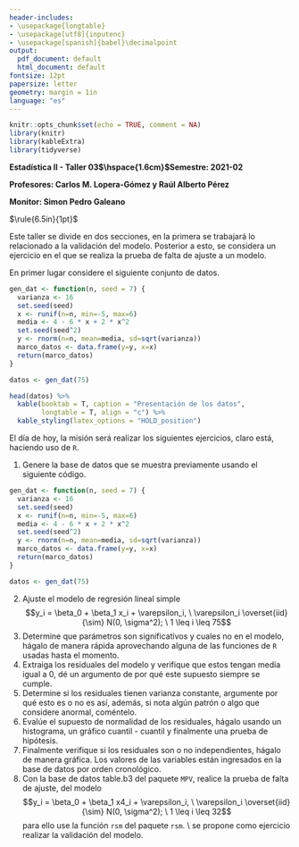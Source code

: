 ```yaml
---
header-includes:
- \usepackage{longtable}
- \usepackage[utf8]{inputenc}
- \usepackage[spanish]{babel}\decimalpoint
output:
  pdf_document: default
  html_document: default
fontsize: 12pt
papersize: letter
geometry: margin = 1in
language: "es"
---
```


```r
knitr::opts_chunk$set(echo = TRUE, comment = NA)
library(knitr)
library(kableExtra)
library(tidyverse)
```

**Estadística II - Taller 03$\hspace{1.6cm}$Semestre: 2021-02**

**Profesores: Carlos M. Lopera-Gómez y Raúl Alberto Pérez**

**Monitor: Simon Pedro Galeano**

$\rule{6.5in}{1pt}$

Este taller se divide en dos secciones, en la primera se trabajará lo relacionado
a la validación del modelo. Posterior a esto, se considera un ejercicio en el que
se realiza la prueba de falta de ajuste a un modelo.

En primer lugar considere el siguiente conjunto de datos.

```r
gen_dat <- function(n, seed = 7) {
  varianza <- 16
  set.seed(seed)
  x <- runif(n=n, min=-5, max=6)
  media <- 4 - 6 * x + 2 * x^2
  set.seed(seed^2)
  y <- rnorm(n=n, mean=media, sd=sqrt(varianza))
  marco_datos <- data.frame(y=y, x=x)
  return(marco_datos)
}

datos <- gen_dat(75)

head(datos) %>% 
  kable(booktab = T, caption = "Presentación de los datos",
        longtable = T, align = "c") %>%
  kable_styling(latex_options = "HOLD_position")
```

El día de hoy, la misión será realizar los siguientes ejercicios, claro está,
haciendo uso de `R`.

1. Genere la base de datos que se muestra previamente usando el siguiente código.

```r
gen_dat <- function(n, seed = 7) {
  varianza <- 16
  set.seed(seed)
  x <- runif(n=n, min=-5, max=6)
  media <- 4 - 6 * x + 2 * x^2
  set.seed(seed^2)
  y <- rnorm(n=n, mean=media, sd=sqrt(varianza))
  marco_datos <- data.frame(y=y, x=x)
  return(marco_datos)
}

datos <- gen_dat(75)
```


2. Ajuste el modelo de regresión lineal simple
$$y_i = \beta_0 + \beta_1 x_i + \varepsilon_i, \ \varepsilon_i \overset{iid}{\sim} N(0, \sigma^2); \ 1 \leq i \leq 75$$
3. Determine que parámetros son significativos y cuales no en el modelo, hágalo de 
manera rápida aprovechando alguna de las funciones de `R` usadas hasta el momento. 
4. Extraiga los residuales del modelo y verifique que estos tengan media igual a 0, dé un 
argumento de por qué este supuesto siempre se cumple.
5. Determine si los residuales tienen varianza constante, argumente por qué esto
es o no es así, además, si nota algún patrón o algo que considere anormal, coméntelo.
6. Evalúe el supuesto de normalidad de los residuales, hágalo usando un histograma,
un gráfico cuantil - cuantil y finalmente una prueba de hipótesis.
7. Finalmente verifique si los residuales son o no independientes, hágalo de manera 
gráfica. Los valores de las variables están ingresados en la base de datos por
orden cronológico.
8. Con la base de datos table.b3 del paquete `MPV`, realice la prueba de falta de ajuste,
del modelo $$y_i = \beta_0 + \beta_1 x4_i + \varepsilon_i, \ \varepsilon_i \overset{iid}{\sim} N(0, \sigma^2); \ 1 \leq i \leq 32$$
para ello use la función `rsm` del paquete `rsm`. \\
\textbf{Nota:} se propone como ejercicio realizar la validación del modelo.